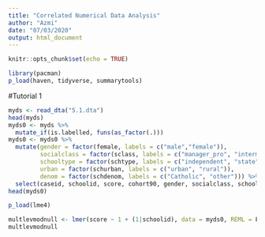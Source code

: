 ```yaml
---
title: "Correlated Numerical Data Analysis"
author: "Azmi"
date: "07/03/2020"
output: html_document
---
```


```r
knitr::opts_chunk$set(echo = TRUE)
```

```r
library(pacman)
p_load(haven, tidyverse, summarytools)
```



#Tutorial 1

```r
myds <- read_dta("5.1.dta")
head(myds)
myds0 <- myds %>% 
  mutate_if(is.labelled, funs(as_factor(.)))
myds0 <- myds0 %>% 
  mutate(gender = factor(female, labels = c("male","female")),
         socialclass = factor(sclass, labels = c("manager_pro", "intermediate", "working", "unclassified")),
         schooltype = factor(schtype, labels = c("independent", "state")),
         urban = factor(schurban, labels = c("urban", "rural")),
         denom = factor(schdenom, labels = c("Catholic", "other"))) %>% 
  select(caseid, schoolid, score, cohort90, gender, socialclass, schooltype, urban, denom)
head(myds0)
```

```r
p_load(lme4)
```

```r
multlevmodnull <- lmer(score ~ 1 + (1|schoolid), data = myds0, REML = F)
multlevmodnull
```


